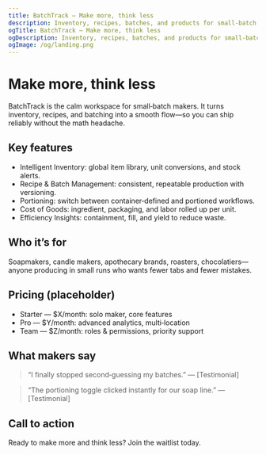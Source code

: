 ```yaml
---
title: BatchTrack — Make more, think less
description: Inventory, recipes, batches, and products for small‑batch makers. Built to reduce cognitive load with smart defaults and an opinionated flow.
ogTitle: BatchTrack — Make more, think less
ogDescription: Inventory, recipes, batches, and products for small‑batch makers.
ogImage: /og/landing.png
---
```


# Make more, think less

BatchTrack is the calm workspace for small‑batch makers. It turns inventory, recipes, and batching into a smooth flow—so you can ship reliably without the math headache.

## Key features

- Intelligent Inventory: global item library, unit conversions, and stock alerts.
- Recipe & Batch Management: consistent, repeatable production with versioning.
- Portioning: switch between container‑defined and portioned workflows.
- Cost of Goods: ingredient, packaging, and labor rolled up per unit.
- Efficiency Insights: containment, fill, and yield to reduce waste.

## Who it’s for

Soapmakers, candle makers, apothecary brands, roasters, chocolatiers—anyone producing in small runs who wants fewer tabs and fewer mistakes.

## Pricing (placeholder)

- Starter — $X/month: solo maker, core features
- Pro — $Y/month: advanced analytics, multi‑location
- Team — $Z/month: roles & permissions, priority support

## What makers say

> “I finally stopped second‑guessing my batches.” — [Testimonial]

> “The portioning toggle clicked instantly for our soap line.” — [Testimonial]

## Call to action

Ready to make more and think less? Join the waitlist today.

<WaitlistForm />
